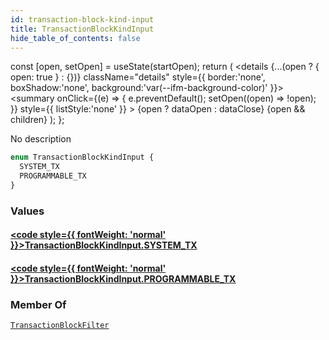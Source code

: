 ```yaml
---
id: transaction-block-kind-input
title: TransactionBlockKindInput
hide_table_of_contents: false
---
```









  const [open, setOpen] = useState(startOpen);
  return (
    <details {...(open ? { open: true } : {})} className="details" style={{ border:'none', boxShadow:'none', background:'var(--ifm-background-color)' }}>
      <summary
        onClick={(e) => {
          e.preventDefault();
          setOpen((open) => !open);
        }}
        style={{ listStyle:'none' }}
      >
      {open ? dataOpen : dataClose}
      </summary>
      {open && children}
    </details>
  );
};








No description


```graphql
enum TransactionBlockKindInput {
  SYSTEM_TX
  PROGRAMMABLE_TX
}
```




### Values

#### [<code style={{ fontWeight: 'normal' }}>TransactionBlockKindInput.<b>SYSTEM_TX</b></code>](#)  
> 
> 
> 
> 

#### [<code style={{ fontWeight: 'normal' }}>TransactionBlockKindInput.<b>PROGRAMMABLE_TX</b></code>](#)  
> 
> 
> 
> 



### Member Of

[`TransactionBlockFilter`](/references/sui-api/graphql/reference/inputs/transaction-block-filter)  <Badge class="badge badge--secondary" text="input"/>

